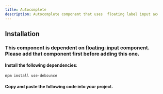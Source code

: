 ```yaml
---
title: Autocomplete
description: Autocomplete component that uses  floating label input accompanied by a panel of suggested options.
---
```

 
<ComponentPreview
  name="autocomplete-demo"
/>

## Installation
### This component is dependent on [floating-input](/docs/components/buttons/floating-input) component. Please add that component first before adding this one.

#### Install the following dependencies:
```bash
npm install use-debounce
```

#### Copy and paste the following code into your project.

<ComponentSource name="autocomplete" filePath="@/components/ui/autocomplete.tsx"/>